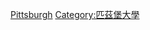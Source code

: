 {{Commonscat|Alumni of the University of Pittsburgh}}

[[Category:宾夕法尼亚州各高校校友|Pittsburgh]]
[[Category:匹茲堡大學|Category:匹茲堡大學]]